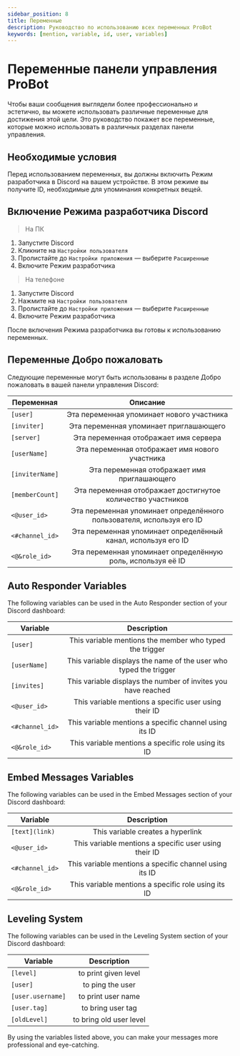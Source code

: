 ```yaml
---
sidebar_position: 8
title: Переменные
description: Руководство по использованию всех переменных ProBot
keywords: [mention, variable, id, user, variables]
---
```


# Переменные панели управления ProBot

Чтобы ваши сообщения выглядели более профессионально и эстетично, вы можете использовать различные переменные для достижения этой цели. Это руководство покажет все переменные, которые можно использовать в различных разделах панели управления.

## Необходимые условия

Перед использованием переменных, вы должны включить Режим разработчика в Discord на вашем устройстве. В этом режиме вы получите ID, необходимые для упоминания конкретных вещей.

## Включение Режима разработчика Discord

> На ПК
1. Запустите Discord
2. Кликните на `Настройки пользователя`
3. Пролистайте до `Настройки приложения` — выберите `Расширенные`
4. Включите Режим разработчика

> На телефоне
1. Запустите Discord
2. Нажмите на `Настройки пользователя`
3. Пролистайте до `Настройки приложения` — выберите `Расширенные`
4. Включите Режим разработчика

После включения Режима разработчика вы готовы к использованию переменных.

## Переменные Добро пожаловать

Следующие переменные могут быть использованы в разделе Добро пожаловать в вашей панели управления Discord:

| Переменная | Описание | 
| ------------- |:-------------:|
| `[user]` | Эта переменная упоминает нового участника | 
| `[inviter]` | Эта переменная упоминает приглашающего |
| `[server]` | Эта переменная отображает имя сервера |
| `[userName]` | Эта переменная отображает имя нового участника |
| `[inviterName]` | Эта переменная отображает имя приглашающего |
| `[memberCount]` | Эта переменная отображает достигнутое количество участников |
| `<@user_id>` | Эта переменная упоминает определённого пользователя, используя его ID |
| `<#channel_id>` | Эта переменная упоминает определённый канал, используя его ID |
| `<@&role_id>` | Эта переменная упоминает определённую роль, используя её ID |

## Auto Responder Variables

The following variables can be used in the Auto Responder section of your Discord dashboard:

| Variable | Description | 
| ------------- |:-------------:|
| `[user]` | This variable mentions the member who typed the trigger |
| `[userName]` | This variable displays the name of the user who typed the trigger |
| `[invites]` | This variable displays the number of invites you have reached |
| `<@user_id>` | This variable mentions a specific user using their ID |
| `<#channel_id>` | This variable mentions a specific channel using its ID |
| `<@&role_id>` | This variable mentions a specific role using its ID |

## Embed Messages Variables

The following variables can be used in the Embed Messages section of your Discord dashboard:

| Variable | Description | 
| ------------- |:-------------:|
| `[text](link)` | This variable creates a hyperlink |
| `<@user_id>` | This variable mentions a specific user using their ID |
| `<#channel_id>` | This variable mentions a specific channel using its ID |
| `<@&role_id>` | This variable mentions a specific role using its ID |

## Leveling System 

The following variables can be used in the Leveling System section of your Discord dashboard:

| Variable | Description | 
| ------------- |:-------------:|
| `[level]` | to print given level | 
| `[user] `| to ping the user |
| `[user.username]` | to print user name |
| `[user.tag]` | to bring user tag |
| `[oldLevel] ` | to bring old user level |

By using the variables listed above, you can make your messages more professional and eye-catching.
